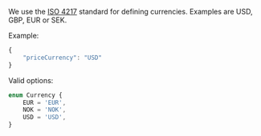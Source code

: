 We use the [ISO 4217](https://en.wikipedia.org/wiki/ISO_4217) standard for defining currencies. Examples are USD, GBP, EUR or SEK.

Example:

```javascript
{
    "priceCurrency": "USD"
}
```
Valid options:

```javascript
enum Currency {
    EUR = 'EUR',
    NOK = 'NOK',
    USD = 'USD',
}
```

